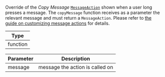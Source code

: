 Override of the _Copy Message_ [`MessageAction`](../../../../state-and-offline-support/object-types.mdx#messageaction) shown when a user long presses a message.
The `copyMessage` function receives as a parameter the relevant message and must return a `MessageAction`.
Please refer to [the guide on customizing message actions](../../../../ui-cookbook/custom-message-actions.mdx) for details.

| Type     |
| -------- |
| function |

| Parameter | Description                     |
| --------- | ------------------------------- |
| message   | message the action is called on |

